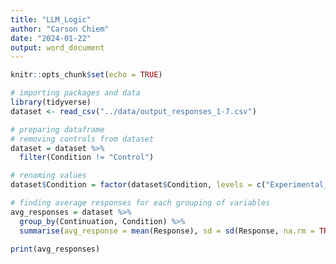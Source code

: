 ```yaml
---
title: "LLM_Logic"
author: "Carson Chiem"
date: "2024-01-22"
output: word_document
---
```


```r
knitr::opts_chunk$set(echo = TRUE)
```

```r
# importing packages and data
library(tidyverse)
dataset <- read_csv("../data/output_responses_1-7.csv")
```

```r
# preparing dataframe
# removing controls from dataset
dataset = dataset %>% 
  filter(Condition != "Control")

# renaming values 
dataset$Condition = factor(dataset$Condition, levels = c("Experimental_N", "Experimental_W", "Experimental_O"), labels = c("Negation", "Without", "Other"))
```

```r
# finding average responses for each grouping of variables
avg_responses = dataset %>%
  group_by(Continuation, Condition) %>%
  summarise(avg_response = mean(Response), sd = sd(Response, na.rm = TRUE))

print(avg_responses)
```